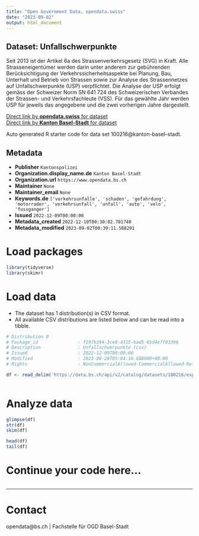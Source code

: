 ```yaml
---
title: "Open Government Data, opendata.swiss"
date: "2023-09-02"
output: html_document
---
```


## Dataset: Unfallschwerpunkte

Seit 2013 ist der Artikel 6a des Strassenverkehrsgesetz (SVG) in Kraft. Alle Strasseneigentümer werden darin unter anderem zur gebührenden Berücksichtigung der Verkehrssicherheitsaspekte bei Planung, Bau, Unterhalt und Betrieb von Strassen sowie zur Analyse des Strassennetzes auf Unfallschwerpunkte (USP) verpflichtet. Die Analyse der USP erfolgt gemäss der Schweizer Norm SN 641 724 des Schweizerischen Verbandes der Strassen- und Verkehrsfachleute (VSS). Für das gewählte Jahr werden USP für jeweils das angegebene und die zwei vorherigen Jahre dargestellt.

[Direct link by **opendata.swiss** for dataset](https://opendata.swiss/de/dataset/unfallschwerpunkte)<br>
[Direct link by **Kanton Basel-Stadt** for dataset](https://data.bs.ch/explore/dataset/100216/)

Auto generated R starter code for data set 100216@kanton-basel-stadt.

## Metadata

- **Publisher** `Kantonspolizei`
- **Organization.display_name.de** `Kanton Basel-Stadt`
- **Organization.url** `https://www.opendata.bs.ch`
- **Maintainer** `None`
- **Maintainer_email** `None`
- **Keywords.de** `['verkehrsunfalle', 'schaden', 'gefahrdung', 'motorrader', 'verkehrsunfall', 'unfall', 'auto', 'velo', 'fussganger']`
- **Issued** `2022-12-09T00:00:00`
- **Metadata_created** `2022-12-10T00:30:02.701740`
- **Metadata_modified** `2023-09-02T00:39:11.588291`


# Load packages

```r

library(tidyverse)
library(skimr)

```

# Load data

-   The dataset has 1 distribution(s) in CSV format.
-   All available CSV distributions are listed below and can be read into a tibble.

```r

# Distribution 0
# Package_id               : f197b394-3ce0-4315-bad5-65d4e7f03396
# Description              : Unfallschwerpunkte (csv)
# Issued                   : 2022-12-09T00:00:00
# Modified                 : 2023-08-28T05:04:16.688000+00:00
# Rights                   : NonCommercialAllowed-CommercialAllowed-ReferenceRequired

df <- read_delim('https://data.bs.ch/api/v2/catalog/datasets/100216/exports/csv')



```

# Analyze data

```r

glimpse(df)
str(df)
skim(df)

head(df)
tail(df)

```

# Continue your code here...

```r

```

------------------------------------------------------------------------

# Contact

opendata@bs.ch | Fachstelle für OGD Basel-Stadt
